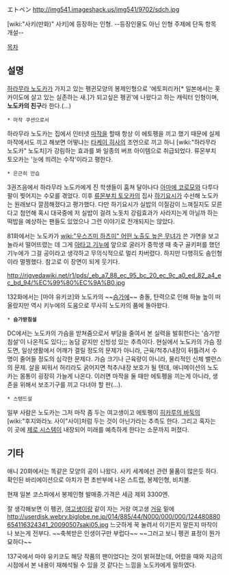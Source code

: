 エトペン
http://img541.imageshack.us/img541/9702/sdch.jpg

[wiki:"사키(만화)" 사키]에 등장하는 인형.
--등장인물도 아닌 인형 주제에 단독 항목 개설--

[[목차]]

== 설명 ==
[[하라무라 노도카]]가 가지고 있는 펭귄모양의 봉제인형으로 '에토피리카[* 일본에서는 홋카이도에 살고 있는 실존하는 새.]가 되고싶은 펭귄'에 나왔다고 하는 캐릭터 인형이며, '''노도카의 친구'''라 한다.(…)

 * 마작 쿠션으로서
하라무라 노도카는 집에서 인터넷 [[마작]]을 할때 항상 이 에토펭을 끼고 했기 때문에 실제 마작에서도 끼고 해보면 어떻냐는 [[타케이 히사]]의 조언으로 끼고 하니 [wiki:"하라무라 노도카" 노도치]가 강림하는 효과를 봐 일종의 버프 아이템으로 취급되었다. 류몬부치 토오카는 '눈에 띄려는 수작'이라고 평한다.

 * 은근히 안습
3권즈음에서 하라무라 노도카에게 진 학생들이 훔쳐 달아나다 [[아마에 코로모]]와 다투다 팔이 찢어지는 수모를 겪었다. 이후 [[류몬부치 토오카]]의 집사 [[하기요시]]가 수선해 노도카는 원래보다 깔끔해졌다고 평가했다. 다만 하기요시가 실밥의 이질감이 느껴질지도 모른다고 첨언해 혹시 대국중에 저 실밥이 걸려 노돗치 강림효과가 사라지는게 아닐까 하는 떡밥을 예상하는 팬들도 있었으나 그런 이야기로 전개되지는 않았다.

81화에서는 노도카가 [[wiki:"우스즈미 하츠미" 어떤 노출도 높은 무녀]]가 쓴 가면을 보고 놀라서 떨어뜨렸는 데 그게 [[아타고 기누에]] 앞으로 굴러가 중학생 때 축구 골키퍼를 했던 기누에가 그걸 공이라고 생각하고 무의식적으로 멀리 차버렸다. 하지만 다행히도 솜인형이라 멀쩡했다. 참고로 이 장면이 되게 웃기다.

http://rigvedawiki.net/r1/pds/_eb_a7_88_ec_95_bc_20_ec_9c_a0_ed_82_a4_ec_bd_94/%EC%99%80%EC%9A%B0.jpg

132화에서는 [마야 유키코]와 노도카의 ~~[[슴가]]에~~ 충돌, 탄력으로 인해 하늘 높이 떠올랐지만 역시 키누에의 도움으로 무사히 노도카의 품에 돌아왔다.

 * '''슴가받침설'''
DC에서는 노도카의 가슴을 받쳐줌으로서 부담을 줄여서 본 실력을 발휘한다는 '슴가받침설'이 나온적도 있다;;; 농담 같지만 신빙성 있는 추측이다. 현실에서 노도카의 가슴 정도면, 일상생활에서 어깨가 결릴 정도의 문제가 아니라, 근육/척추/내장이 뒤틀려서 수명이 줄어들 정도의 심각한 문제다. 가슴 크기나 근육량이 아니라, 물리적인 신체 밸런스의 문제. 살을 찌워서 허리라도 굵어지면 척추/내장 보호가 될 텐데, 애니메이션의 노도카는 몸통이 굉장히 가늘게 나온다. 이러면 마작을 둘 때만 에토펭을 끼는게 아니라, 생존을 위해서 보조기구를 끼고 다녀야 할 판(…).

 * 스탠드설 
일부 사람은 노도카는 그저 마작 좀 두는 여고생이고 에토펭이 [[히카루의 바둑]]의 [wiki:"후지와라노 사이"사이]처럼 두는 것이 아닌가라는 추측도 한다. 그리고 혹자는 이 곳에 [[제로 시스템]]이 내장되어 미래를 예측하게 한다는 소문까지 퍼졌다. 

== 기타 ==
애니 20화에서는 똑같은 모양의 공이 나왔다. 사키 세계에선 관련 물품이 많은듯 하다. 확인된 바리에이션으로 아치가 편 초반부에 나온 스트랩, 봉제인형, 비치볼.

현재 일본 코스파에서 봉제인형 발매중.가격은 세금 제외 3300엔.

잘 생각해보면 이 펭귄, [[여고생]]이랑 같이 자는 거랑 여고생 [[거유]] 밑에 http://userdisk.webry.biglobe.ne.jp/014/885/44/N000/000/000/124480880654116324341_20090507saki05.jpg 
느긋하게 꾹 눌려서 이기든지 말든지 마작이나 보는게 전부다. ~~축복받은 인생이구만 부럽다~~ ~~그러고 보니 펭귄 표정이 뭔가 묘하다~~

137국에서 마야 유키코도 해당 작품의 팬이었다는 것이 밝혀졌는데, 어렸을 때와 지금의 시점에서 본 내용이 재해석될 수 있을 것 같다는 느낌을 노도카에게 말하였다.
